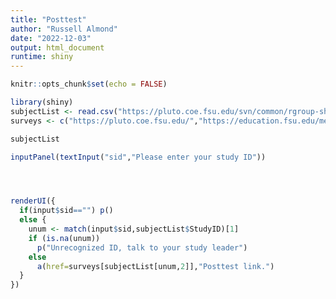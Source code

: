 ```yaml
---
title: "Posttest"
author: "Russell Almond"
date: "2022-12-03"
output: html_document
runtime: shiny
---
```


```r
knitr::opts_chunk$set(echo = FALSE)
```
```r
library(shiny)
subjectList <- read.csv("https://pluto.coe.fsu.edu/svn/common/rgroup-shiny/PhysicsPlayground/subjectAssigments.csv")
surveys <- c("https://pluto.coe.fsu.edu/","https://education.fsu.edu/measurement-and-statistics/")
```

```r
subjectList
```


```r
inputPanel(textInput("sid","Please enter your study ID"))




renderUI({
  if(input$sid=="") p()
  else {
    unum <- match(input$sid,subjectList$StudyID)[1]
    if (is.na(unum))
      p("Unrecognized ID, talk to your study leader")
    else
      a(href=surveys[subjectList[unum,2]],"Posttest link.")
  }
})
  
```


